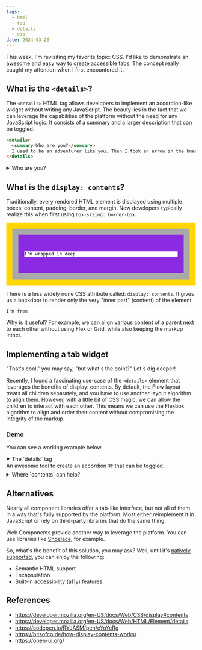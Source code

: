 ```yaml
---
tags:
  - html
  - tab
  - details
  - css
date: 2024-03-26
---
```

This week, I'm revisiting my favorite topic: CSS. I'd like to demonstrate an awesome and easy way to create accessible tabs. The concept really caught my attention when I first encountered it.

## What is the `<details>`?

The `<details>` HTML tag allows developers to implement an accordion-like widget without writing any JavaScript. The beauty lies in the fact that we can leverage the capabilities of the platform without the need for any JavaScript logic. It consists of a summary and a larger description that can be toggled.

```html
<details>
  <summary>Who are you?</summary>
  I used to be an adventurer like you. Then I took an arrow in the knee.
</details>
```
<details>
  <summary>Who are you?</summary>
  I used to be an adventurer like you. Then I took an arrow in the knee.
</details>

## What is the `display: contents`?

Traditionally, every rendered HTML element is displayed using multiple boxes: content, padding, border, and margin. New developers typically realize this when first using `box-sizing: border-box`.

<code style="background: gold; display: flex;">
  <div style="width: 100%; margin: 1rem; padding: 1rem; border: 1rem solid darkgray; background: blueviolet; color: black">
    <div style="width: 100%; background: white">I'm wrapped in deep</div>
  </div>
</code>

There is a less widely none CSS attribute called: `display: contents`. It gives us a backdoor to render only the very "inner part" (content) of the element.

<code style="background: gold; display: flex;">
  <div style="display: contents; width: 100%; margin: 1rem; padding: 1rem; border: 1rem solid darkgray; background: blueviolet; color: black">
    <div style="width: 100%; background: white">I'm free</div>
  </div>
</code>

Why is it useful? For example, we can align various content of a parent next to each other without using Flex or Grid, while also keeping the markup intact.

## Implementing a tab widget

"That's cool," you may say, "but what's the point?" Let's dig deeper!

Recently, I found a fascinating use-case of the `<details>` element that leverages the benefits of display: contents. By default, the Flow layout treats all children separately, and you have to use another layout algorithm to align them. However, with a little bit of CSS magic, we can allow the children to interact with each other. This means we can use the Flexbox algorithm to align and order their content without compromising the integrity of the markup.

### Demo 

You can see a working example below.


<DetailsTabs>
  <details open role="tab" aria-selected="true" aria-label="The detail tag">
    <summary>The `details` tag</summary>
    <div>
      An awesome tool to create an accordion 🪗 that can be toggled.
    </div>
  </details>
  <details role="tab" aria-selected="false" aria-label="Where contents can help?">
    <summary>Where `contents` can help?</summary>
    <div>
      Remove the extra layers (margin, padding, etc.) around the content. It helps to let the children interact with each other ✨.
    </div>
  </details>
</DetailsTabs>

## Alternatives

Nearly all component libraries offer a tab-like interface, but not all of them in a way that's fully supported by the platform. Most either reimplement it in JavaScript or rely on third-party libraries that do the same thing.

Web Components provide another way to leverage the platform. You can use libraries like [Shoelace](https://shoelace.style/components/tab/), for example.

So, what's the benefit of this solution, you may ask? Well, until it's [natively supported](https://open-ui.org/components/tabs.research/), you can enjoy the following:

- Semantic HTML support
- Encapsulation
- Built-in accessibility (a11y) features

## References

- https://developer.mozilla.org/en-US/docs/Web/CSS/display#contents
- https://developer.mozilla.org/en-US/docs/Web/HTML/Element/details
- https://codepen.io/RYJASM/pen/eYoYeRg
- https://bitsofco.de/how-display-contents-works/
- https://open-ui.org/
